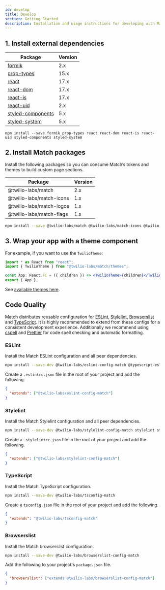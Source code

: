 ```yaml
---
id: develop
title: Develop
section: Getting Started
description: Installation and usage instructions for developing with Match.
---
```


## 1. Install external dependencies

| Package                                                 | Version |
| ------------------------------------------------------- | ------- |
| [formik](https://formik.org)                            | 2.x     |
| [prop-types](https://github.com/facebook/prop-types)    | 15.x    |
| [react](https://reactjs.org/)                           | 17.x    |
| [react-dom](https://reactjs.org/docs/react-dom.html)    | 17.x    |
| [react-is](https://www.npmjs.com/package/react-is)      | 17.x    |
| [react-uid](https://www.npmjs.com/package/react-is)     | 2.x     |
| [styled-components](https://www.styled-components.com/) | 5.x     |
| [styled-system](https://styled-system.com/)             | 5.x     |

```shell
npm install --save formik prop-types react react-dom react-is react-uid styled-components styled-system
```

## 2. Install Match packages

Install the following packages so you can consume Match’s tokens and themes to build custom page sections.

| Package                  | Version |
| ------------------------ | ------- |
| @twilio-labs/match       | 2.x     |
| @twilio-labs/match-icons | 1.x     |
| @twilio-labs/match-logos | 1.x     |
| @twilio-labs/match-flags | 1.x     |

```bash
npm install --save @twilio-labs/match @twilio-labs/match-icons @twilio-labs/match-logos @twilio-labs/match-flags
```

## 3. Wrap your app with a theme component

For example, if you want to use the `TwilioTheme`:

```jsx
import * as React from "react";
import { TwilioTheme } from "@twilio-labs/match/themes";

const App: React.FC = ({ children }) => <TwilioTheme>{children}</TwilioTheme>;
export { App };
```

See [available themes here](https://github.com/twilio-labs/match/blob/main/packages/match-themes/src/constants.ts).

## Code Quality

Match distributes reusable configuration for [ESLint](https://eslint.org/), [Stylelint](https://stylelint.io/), [Browserslist](https://github.com/browserslist/browserslist) and [TypeScript](https://www.typescriptlang.org/). It is highly recommended to extend from these configs for a consistent development experience. Additionally we recommend using [cspell](https://github.com/streetsidesoftware/cspell/tree/main/packages/cspell) and [Prettier](https://prettier.io/) for code spell checking and automatic formatting.

### ESLint

Install the Match ESLint configuration and all peer dependencies.

```bash
npm install --save-dev @twilio-labs/eslint-config-match @typescript-eslint/eslint-plugin @typescript-eslint/parser babel-eslint eslint eslint-config-prettier eslint-plugin-eslint-comments eslint-plugin-import eslint-import-resolver-typescript eslint-plugin-jest eslint-plugin-jest-formatting eslint-plugin-jsx-a11y eslint-plugin-promise eslint-plugin-react eslint-plugin-react-hooks eslint-plugin-testing-library eslint-plugin-unicorn
```

Create a `.eslintrc.json` file in the root of your project and add the following.

```json
{
  "extends": ["@twilio-labs/eslint-config-match"]
}
```

### Stylelint

Install the Match Stylelint configuration and all peer dependencies.

```bash
npm install --save-dev @twilio-labs/stylelint-config-match stylelint stylelint-a11y stylelint-config-prettier stylelint-config-rational-order stylelint-config-recommended stylelint-declaration-block-no-ignored-properties stylelint-no-unsupported-browser-features stylelint-order
```

Create a `.stylelintrc.json` file in the root of your project and add the following.

```json
{
  "extends": ["@twilio-labs/stylelint-config-match"]
}
```

### TypeScript

Install the Match TypeScript configuration.

```bash
npm install --save-dev @twilio-labs/tsconfig-match
```

Create a `tsconfig.json` file in the root of your project and add the following.

```json
{
  "extends": "@twilio-labs/tsconfig-match"
}
```

### Browserslist

Install the Match browserslist configuration.

```bash
npm install --save-dev @twilio-labs/browserslist-config-match
```

Add the following to your project's `package.json` file.

```json
{
  "browserslist": ["extends @twilio-labs/browserslist-config-match"]
}
```
